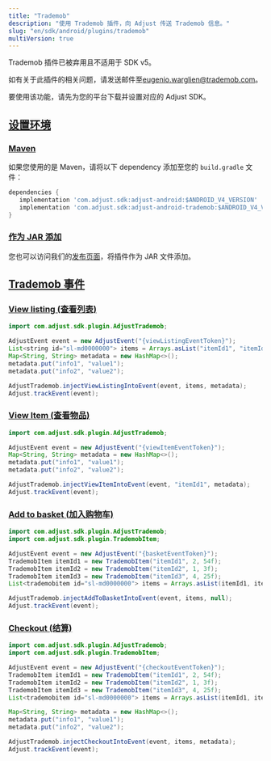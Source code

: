 ```yaml
---
title: "Trademob"
description: "使用 Trademob 插件，向 Adjust 传送 Trademob 信息。"
slug: "en/sdk/android/plugins/trademob"
multiVersion: true
---
```

<sdkversion version="v5"> <minorversion removed="v5"> 

Trademob 插件已被弃用且不适用于 SDK v5。
</MinorVersion> </SdkVersion> <sdkversion version="v4"> <callout type="note"> 

如有关于此插件的相关问题，请发送邮件至[eugenio.warglien@trademob.com](mailto:eugenio.warglien@trademob.com)。
</Callout> 

要使用该功能，请先为您的平台下载并设置对应的 Adjust SDK。

[设置环境](set-up-your-environment)
-------------------------------

### [Maven](maven)

如果您使用的是 Maven，请将以下 dependency 添加至您的 `build.gradle` 文件：
<codeblock title="build.gradle"> 

```groovy
dependencies {
   implementation 'com.adjust.sdk:adjust-android:$ANDROID_V4_VERSION'
   implementation 'com.adjust.sdk:adjust-android-trademob:$ANDROID_V4_VERSION'
}

```

</CodeBlock> 

### [作为 JAR 添加](add-as-jar)

您也可以访问我们的[发布页面](https://github.com/adjust/android_sdk/releases)，将插件作为 JAR 文件添加。

[Trademob 事件](trademob-events)
------------------------------

### [View listing  \(查看列表\)](view-listing)

<tabs> <tab title="Java"> 

```java
import com.adjust.sdk.plugin.AdjustTrademob;

AdjustEvent event = new AdjustEvent("{viewListingEventToken}");
List<string id="sl-md0000000"> items = Arrays.asList("itemId1", "itemId2", "itemId3");
Map<String, String> metadata = new HashMap<>();
metadata.put("info1", "value1");
metadata.put("info2", "value2");

AdjustTrademob.injectViewListingIntoEvent(event, items, metadata);
Adjust.trackEvent(event);
```

</Tab> </Tabs> 

### [View Item \(查看物品\)](view-item)

<tabs> <tab title="Java"> 

```java
import com.adjust.sdk.plugin.AdjustTrademob;

AdjustEvent event = new AdjustEvent("{viewItemEventToken}");
Map<String, String> metadata = new HashMap<>();
metadata.put("info1", "value1");
metadata.put("info2", "value2");

AdjustTrademob.injectViewItemIntoEvent(event, "itemId1", metadata);
Adjust.trackEvent(event);
```

</Tab> </Tabs> 

### [Add to basket \(加入购物车\)](add-to-basket)

<tabs> <tab title="Java"> 

```java
import com.adjust.sdk.plugin.AdjustTrademob;
import com.adjust.sdk.plugin.TrademobItem;

AdjustEvent event = new AdjustEvent("{basketEventToken}");
TrademobItem itemId1 = new TrademobItem("itemId1", 2, 54f);
TrademobItem itemId2 = new TrademobItem("itemId2", 1, 3f);
TrademobItem itemId3 = new TrademobItem("itemId3", 4, 25f);
List<trademobitem id="sl-md0000000"> items = Arrays.asList(itemId1, itemId2, itemId3);

AdjustTrademob.injectAddToBasketIntoEvent(event, items, null);
Adjust.trackEvent(event);
```

</Tab> </Tabs> 

### [Checkout \(结算\)](checkout)

<tabs> <tab title="Java"> 

```java
import com.adjust.sdk.plugin.AdjustTrademob;
import com.adjust.sdk.plugin.TrademobItem;

AdjustEvent event = new AdjustEvent("{checkoutEventToken}");
TrademobItem itemId1 = new TrademobItem("itemId1", 2, 54f);
TrademobItem itemId2 = new TrademobItem("itemId2", 1, 3f);
TrademobItem itemId3 = new TrademobItem("itemId3", 4, 25f);
List<trademobitem id="sl-md0000000"> items = Arrays.asList(itemId1, itemId2, itemId3);

Map<String, String> metadata = new HashMap<>();
metadata.put("info1", "value1");
metadata.put("info2", "value2");

AdjustTrademob.injectCheckoutIntoEvent(event, items, metadata);
Adjust.trackEvent(event);
```

</Tab> </Tabs> </SdkVersion>


